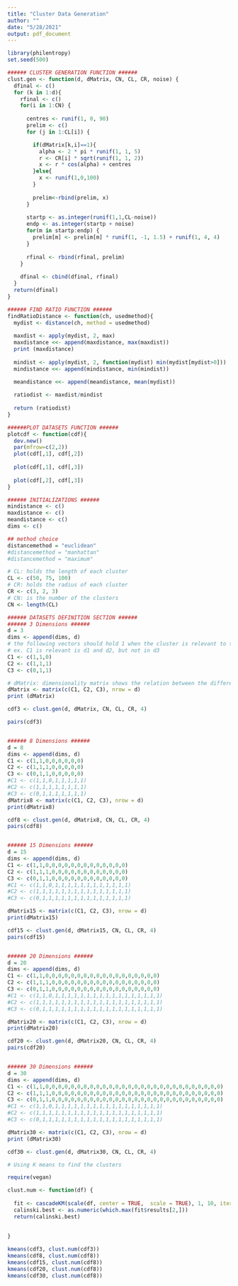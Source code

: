 ```yaml
---
title: "Cluster Data Generation"
author: ""
date: "5/28/2021"
output: pdf_document
---
```


```r

library(philentropy)
set.seed(500)

###### CLUSTER GENERATION FUNCTION ######
clust.gen <- function(d, dMatrix, CN, CL, CR, noise) {
  dfinal <- c()
  for (k in 1:d){
    rfinal <- c()
    for(i in 1:CN) {
      
      centres <- runif(1, 0, 90)
      prelim <- c()
      for (j in 1:CL[i]) {

        if(dMatrix[k,i]==1){
          alpha <- 2 * pi * runif(1, 1, 5)
          r <- CR[i] * sqrt(runif(1, 1, 2))
          x <- r * cos(alpha) + centres
        }else{
          x <- runif(1,0,100)
        }
        
        prelim<-rbind(prelim, x)
      }
      
      startp <- as.integer(runif(1,1,CL-noise))
      endp <- as.integer(startp + noise)
      for(m in startp:endp) {
        prelim[m] <- prelim[m] * runif(1, -1, 1.5) + runif(1, 4, 4)
      }
      
      rfinal <- rbind(rfinal, prelim)
    }
    
    dfinal <- cbind(dfinal, rfinal)
  }
  return(dfinal)
}

###### FIND RATIO FUNCTION ######
findRatioDistance <- function(ch, usedmethod){
  mydist <- distance(ch, method = usedmethod)
  
  maxdist <- apply(mydist, 2, max)
  maxdistance <<- append(maxdistance, max(maxdist))
  print (maxdistance)
  
  mindist <- apply(mydist, 2, function(mydist) min(mydist[mydist>0]))
  mindistance <<- append(mindistance, min(mindist))
  
  meandistance <<- append(meandistance, mean(mydist))

  ratiodist <- maxdist/mindist
  
  return (ratiodist)
}

######PLOT DATASETS FUNCTION ######
plotcdf <- function(cdf){
  dev.new()
  par(mfrow=c(2,2))
  plot(cdf[,1], cdf[,2])
  
  plot(cdf[,1], cdf[,3])
  
  plot(cdf[,2], cdf[,3])  
}

```

```r
###### INITIALIZATIONS ######
mindistance <- c()
maxdistance <- c()
meandistance <- c()
dims <- c()

## method choice
distancemethod = "euclidean"
#distancemethod = "manhattan"
#distancemethod = "maximum"

# CL: holds the length of each cluster
CL <- c(50, 75, 100)
# CR: holds the radius of each cluster
CR <- c(3, 2, 3)
# CN: is the number of the clusters
CN <- length(CL)

###### DATASETS DEFINITION SECTION ######
###### 3 Dimensions ######
d = 3
dims <- append(dims, d)
# the following vectors should hold 1 when the cluster is relevant to the dimension in each position
# ex. C1 is relevant is d1 and d2, but not in d3
C1 <- c(1,1,0)
C2 <- c(1,1,1)
C3 <- c(0,1,1)

# dMatrix: dimensionality matrix shows the relation between the different clusters and dimensions
dMatrix <- matrix(c(C1, C2, C3), nrow = d)
print (dMatrix)

cdf3 <- clust.gen(d, dMatrix, CN, CL, CR, 4)

pairs(cdf3)


###### 8 Dimensions ######
d = 8
dims <- append(dims, d)
C1 <- c(1,1,0,0,0,0,0,0)
C2 <- c(1,1,1,0,0,0,0,0)
C3 <- c(0,1,1,0,0,0,0,0)
#C1 <- c(1,1,0,1,1,1,1,1)
#C2 <- c(1,1,1,1,1,1,1,1)
#C3 <- c(0,1,1,1,1,1,1,1)
dMatrix8 <- matrix(c(C1, C2, C3), nrow = d)
print(dMatrix8)

cdf8 <- clust.gen(d, dMatrix8, CN, CL, CR, 4)
pairs(cdf8)


###### 15 Dimensions ######
d = 15
dims <- append(dims, d)
C1 <- c(1,1,0,0,0,0,0,0,0,0,0,0,0,0,0)
C2 <- c(1,1,1,0,0,0,0,0,0,0,0,0,0,0,0)
C3 <- c(0,1,1,0,0,0,0,0,0,0,0,0,0,0,0)
#C1 <- c(1,1,0,1,1,1,1,1,1,1,1,1,1,1,1)
#C2 <- c(1,1,1,1,1,1,1,1,1,1,1,1,1,1,1)
#C3 <- c(0,1,1,1,1,1,1,1,1,1,1,1,1,1,1)

dMatrix15 <- matrix(c(C1, C2, C3), nrow = d)
print(dMatrix15)

cdf15 <- clust.gen(d, dMatrix15, CN, CL, CR, 4)
pairs(cdf15)


###### 20 Dimensions ######
d = 20
dims <- append(dims, d)
C1 <- c(1,1,0,0,0,0,0,0,0,0,0,0,0,0,0,0,0,0,0,0)
C2 <- c(1,1,1,0,0,0,0,0,0,0,0,0,0,0,0,0,0,0,0,0)
C3 <- c(0,1,1,0,0,0,0,0,0,0,0,0,0,0,0,0,0,0,0,0)
#C1 <- c(1,1,0,1,1,1,1,1,1,1,1,1,1,1,1,1,1,1,1,1)
#C2 <- c(1,1,1,1,1,1,1,1,1,1,1,1,1,1,1,1,1,1,1,1)
#C3 <- c(0,1,1,1,1,1,1,1,1,1,1,1,1,1,1,1,1,1,1,1)

dMatrix20 <- matrix(c(C1, C2, C3), nrow = d)
print(dMatrix20)

cdf20 <- clust.gen(d, dMatrix20, CN, CL, CR, 4)
pairs(cdf20)


###### 30 Dimensions ######
d = 30
dims <- append(dims, d)
C1 <- c(1,1,0,0,0,0,0,0,0,0,0,0,0,0,0,0,0,0,0,0,0,0,0,0,0,0,0,0,0,0)
C2 <- c(1,1,1,0,0,0,0,0,0,0,0,0,0,0,0,0,0,0,0,0,0,0,0,0,0,0,0,0,0,0)
C3 <- c(0,1,1,0,0,0,0,0,0,0,0,0,0,0,0,0,0,0,0,0,0,0,0,0,0,0,0,0,0,0)
#C1 <- c(1,1,0,1,1,1,1,1,1,1,1,1,1,1,1,1,1,1,1,1)
#C2 <- c(1,1,1,1,1,1,1,1,1,1,1,1,1,1,1,1,1,1,1,1)
#C3 <- c(0,1,1,1,1,1,1,1,1,1,1,1,1,1,1,1,1,1,1,1)

dMatrix30 <- matrix(c(C1, C2, C3), nrow = d)
print (dMatrix30)

cdf30 <- clust.gen(d, dMatrix30, CN, CL, CR, 4)

```


```r

# Using K means to find the clusters

require(vegan)

clust.num <- function(df) {
  
  fit <- cascadeKM(scale(df, center = TRUE,  scale = TRUE), 1, 10, iter = 1000)
  calinski.best <- as.numeric(which.max(fit$results[2,]))
  return(calinski.best)
  
  
}

kmeans(cdf3, clust.num(cdf3))
kmeans(cdf8, clust.num(cdf8))
kmeans(cdf15, clust.num(cdf8))
kmeans(cdf20, clust.num(cdf8))
kmeans(cdf30, clust.num(cdf8))
```


